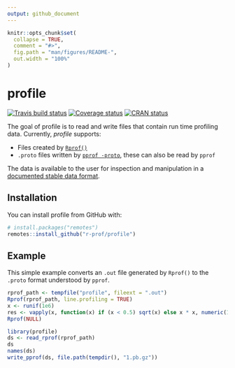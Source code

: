 ```yaml
---
output: github_document
---
```


<!-- README.md is generated from README.Rmd. Please edit that file -->

```r
knitr::opts_chunk$set(
  collapse = TRUE,
  comment = "#>",
  fig.path = "man/figures/README-",
  out.width = "100%"
)
```
# profile

[![Travis build status](https://travis-ci.org/creggian/profile.svg?branch=buildfix)](https://travis-ci.org/creggian/profile) [![Coverage status](https://codecov.io/gh/r-prof/profile/branch/master/graph/badge.svg)](https://codecov.io/github/r-prof/profile?branch=master) [![CRAN status](http://www.r-pkg.org/badges/version/profile)](https://cran.r-project.org/package=profile)

The goal of profile is to read and write files that contain run time profiling data. Currently, *profile* supports:

- Files created by [`Rprof()`](https://www.rdocumentation.org/packages/utils/versions/3.4.3/topics/Rprof)
- `.proto` files written by [`pprof -proto`](https://github.com/google/pprof), these can also be read by `pprof`

The data is available to the user for inspection and manipulation in a [documented stable data format](https://r-prof.github.io/profile/reference/validate_profile.html).

## Installation

You can install profile from GitHub with:

```r
# install.packages("remotes")
remotes::install_github("r-prof/profile")
```

## Example

This simple example converts an `.out` file generated by `Rprof()` to the `.proto` format understood by `pprof`.

```r
rprof_path <- tempfile("profile", fileext = ".out")
Rprof(rprof_path, line.profiling = TRUE)
x <- runif(1e6)
res <- vapply(x, function(x) if (x < 0.5) sqrt(x) else x * x, numeric(1))
Rprof(NULL)

library(profile)
ds <- read_rprof(rprof_path)
ds
names(ds)
write_pprof(ds, file.path(tempdir(), "1.pb.gz"))
```
